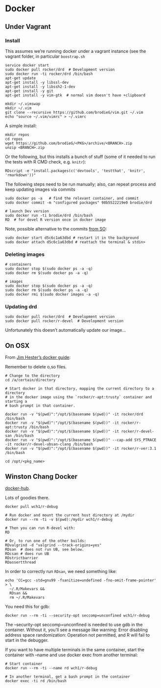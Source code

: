 # Docker

## Under Vagrant

### Install

This assumes we're running docker under a vagrant instance (see the vagrant
folder, in particular `boostrap.sh`

```
service docker start
sudo docker pull rocker/drd  # Development version
sudo docker run -ti rocker/drd /bin/bash
apt-get update
apt-get install -y libssl-dev
apt-get install -y libssh2-1-dev
apt-get install -y git
apt-get install -y vim-gtk  # normal vim doesn't have +clipboard

mkdir ~/.vimswap
mkdir ~/.vim
git clone --recursive https://github.com/brodieG/vim.git ~/.vim
echo "source ~/.vim/vimrc" > ~/.vimrc

```
A simple install:
```
mkdir repos
cd repos
wget https://github.com/brodieG/<PKG>/archive/<BRANCH>.zip
unzip <BRANCH>.zip
```

Or the following, but this installs a bunch of stuff (some of it needed to run
the tests with R CMD check, e.g. `knitr`):

```
RDscript -e "install.packages(c('devtools', 'testthat', 'knitr', 'rmarkdown'))"
```

The following steps need to be run manually; also, can repeat process and
keep updating images via commits

```
sudo docker ps -a   # find the relevant container, and commit
sudo docker commit -m "configured packages" 98b5522219e0 brodie/drd

# launch Dev version
sudo docker run -ti brodie/drd /bin/bash
RD  # for devel R version once in docker image
```

Note, possible alternative to the commits [from SO](https://stackoverflow.com/a/19616598/2725969):

```
sudo docker start d5c6c1a63dbd # restart it in the background
sudo docker attach d5c6c1a63dbd # reattach the terminal & stdin>
```

### Deleting images

    # containers
    sudo docker stop $(sudo docker ps -a -q)
    sudo docker rm $(sudo docker ps -a -q)

    # images
    sudo docker stop $(sudo docker ps -a -q)
    sudo docker rm $(sudo docker ps -a -q)
    sudo docker rmi $(sudo docker images -a -q)

### Updating drd

    sudo docker pull rocker/drd  # Development version
    sudo docker pull rocker/r-devel  # Development version

Unfortunately this doesn't automatically update our image...

## On OSX

From [Jim Hester's docker guide](http://www.jimhester.com/2017/10/13/docker/):

Remember to delete o,so files.

    # Change to the directory
    cd /a/certain/directory

    # Start docker in that directory, mapping the current directory to a directory
    # in the docker image using the `rocker/r-apt:trusty` container and starting a
    # bash prompt in that container.

    docker run -v "$(pwd)":"/opt/$(basename $(pwd))" -it rocker/drd /bin/bash
    docker run -v "$(pwd)":"/opt/$(basename $(pwd))" -it rocker/r-apt:trusty /bin/bash
    docker run -v "$(pwd)":"/opt/$(basename $(pwd))" -it rocker/r-devel-san /bin/bash
    docker run -v "$(pwd)":"/opt/$(basename $(pwd))" --cap-add SYS_PTRACE -it rocker/r-devel-ubsan-clang /bin/bash
    docker run -v "$(pwd)":"/opt/$(basename $(pwd))" -it rocker/r-ver:3.1 /bin/bash

    cd /opt/<pkg_name>

## Winston Chang Docker

[docker-hub](https://hub.docker.com/r/wch1/r-debug/).

Lots of goodies there.

    docker pull wch1/r-debug

    # Run docker and mount the current host directory at /mydir
    docker run --rm -ti -v $(pwd):/mydir wch1/r-debug

    # Then you can run R-devel with:
    RD

    # Or, to run one of the other builds:
    RDvalgrind -d "valgrind --track-origins=yes"
    RDsan  # does not run UB, see below.
    RDcsan # does run UB
    RDstrictbarrier
    RDassertthread

In order to correctly run `RDsan`, we need something like:

    echo 'CC=gcc -std=gnu99 -fsanitize=undefined -fno-omit-frame-pointer' > \
      ~/.R/Makevars &&
      RDsan &&
      rm ~/.R/Makevars

You need this for gdb:

    docker run --rm -ti --security-opt seccomp=unconfined wch1/r-debug

The --security-opt seccomp=unconfined is needed to use gdb in the container. Without it, you'll see a message like warning: Error disabling address space randomization: Operation not permitted, and R will fail to start in the debugger.

If you want to have multiple terminals in the same container, start the container with --name and use docker exec from another terminal:

    # Start container
    docker run --rm -ti --name rd wch1/r-debug

    # In another terminal, get a bash prompt in the container
    docker exec -ti rd /bin/bash

